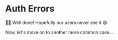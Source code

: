 # Auth Errors

👨‍💼 Well done! Hopefully our users never see it 😅

Now, let's move on to another more common case...
